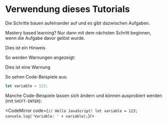 
# Verwendung dieses Tutorials

Die Schritte bauen aufeinander auf und es gibt dazwischen Aufgaben.

Mastery based learning? Nur dann mit dem nächsten Schritt beginnen, wenn die Aufgabe
davor gelöst wurde.

<Callout>
  Dies ist ein Hinweis
</Callout>

So werden Warnungen angezeigt:

<Callout emoji="⚠️">
  Dies ist eine Warnung
</Callout>

So sehen Code-Beispiele aus:

```js
let variable = 123;
```

Manche Code-Beispiele lassen sich ändern und können ausprobiert werden 
(mit `SHIFT-ENTER`):

<CodeMirror code={`// Hello JavaScript!
let variable = 123;
console.log('Variable: ' + variable);`}/>
 